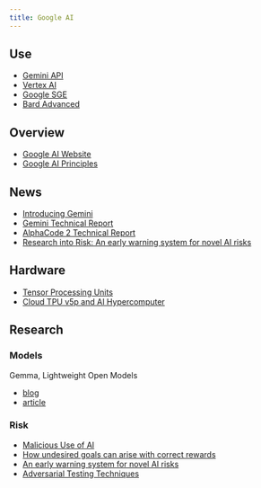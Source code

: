 ```yaml
---
title: Google AI
---
```


## Use

- [Gemini API](https://ai.google.dev/docs)
- [Vertex AI](https://cloud.google.com/vertex-ai)
- [Google SGE](https://labs.google/sge/)
- [Bard Advanced](https://blog.google/products/bard/google-bard-try-gemini-ai/)

## Overview

- [Google AI Website](https://ai.google/)
- [Google AI Principles](https://ai.google/responsibility/principles/)

## News

- [Introducing Gemini](https://blog.google/technology/ai/google-gemini-ai/#introducing-gemini)
- [Gemini Technical Report](https://storage.googleapis.com/deepmind-media/gemini/gemini_1_report.pdf)
- [AlphaCode 2 Technical Report](https://storage.googleapis.com/deepmind-media/AlphaCode2/AlphaCode2_Tech_Report.pdf)
- [Research into Risk: An early warning system for novel AI risks](https://deepmind.google/discover/blog/an-early-warning-system-for-novel-ai-risks/)

## Hardware

- [Tensor Processing Units](https://cloud.google.com/tpu?hl=en)
- [Cloud TPU v5p and AI Hypercomputer](https://cloud.google.com/blog/products/ai-machine-learning/introducing-cloud-tpu-v5p-and-ai-hypercomputer)

## Research

### Models

Gemma, Lightweight Open Models

- [blog](https://blog.google/technology/developers/gemma-open-models/)
- [article](https://storage.googleapis.com/deepmind-media/gemma/gemma-report.pdf)

### Risk

- [Malicious Use of AI](https://maliciousaireport.com/)
- [How undesired goals can arise with correct rewards](https://deepmind.google/discover/blog/how-undesired-goals-can-arise-with-correct-rewards/)
- [An early warning system for novel AI risks](https://deepmind.google/discover/blog/an-early-warning-system-for-novel-ai-risks/)
- [Adversarial Testing Techniques](https://blog.research.google/2023/11/responsible-ai-at-google-research_16.html)
